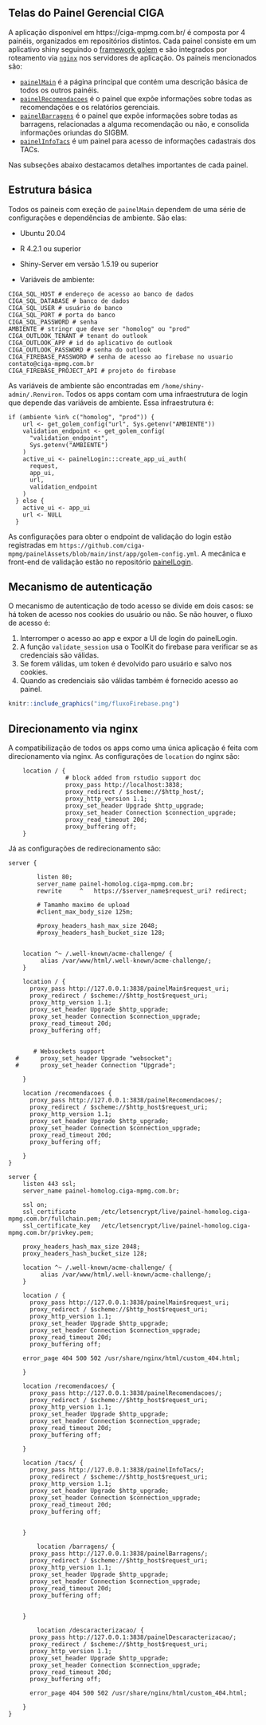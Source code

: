 ## Telas do Painel Gerencial CIGA

A aplicação disponível em https://ciga-mpmg.com.br/ é composta por 4 painéis, organizados em repositórios distintos. Cada painel consiste em um aplicativo shiny seguindo o [framework golem](https://golemverse.org/) e são integrados por roteamento via [`nginx`](https://www.nginx.com/) nos servidores de aplicação. Os paineis mencionados são:

-   [`painelMain`](https://github.com/ciga-mpmg/painelMain) é a página principal que contém uma descrição básica de todos os outros painéis.
-   [`painelRecomendacoes`](https://github.com/ciga-mpmg/painelRecomendacoes) é o painel que expõe informações sobre todas as recomendações e os relatórios gerenciais.
-   [`painelBarragens`](https://github.com/ciga-mpmg/Barragens) é o painel que expõe informações sobre todas as barragens, relacionadas a alguma recomendação ou não, e consolida informações oriundas do SIGBM.
-   [`painelInfoTacs`](https://github.com/ciga-mpmg/painelInfoTacs) é um painel para acesso de informações cadastrais dos TACs.

Nas subseções abaixo destacamos detalhes importantes de cada painel.

## Estrutura básica

Todos os paineis com exeção de `painelMain` dependem de uma série de configurações e dependências de ambiente. São elas:

-   Ubuntu 20.04

-   R 4.2.1 ou superior

-   Shiny-Server em versão 1.5.19 ou superior

-   Variáveis de ambiente:

```
CIGA_SQL_HOST # endereço de acesso ao banco de dados
CIGA_SQL_DATABASE # banco de dados
CIGA_SQL_USER # usuário do banco
CIGA_SQL_PORT # porta do banco
CIGA_SQL_PASSWORD # senha
AMBIENTE # stringr que deve ser "homolog" ou "prod"
CIGA_OUTLOOK_TENANT # tenant do outlook
CIGA_OUTLOOK_APP # id do aplicativo do outlook
CIGA_OUTLOOK_PASSWORD # senha do outlook
CIGA_FIREBASE_PASSWORD # senha de acesso ao firebase no usuario contato@ciga-mpmg.com.br
CIGA_FIREBASE_PROJECT_API # projeto do firebase
```

As variáveis de ambiente são encontradas em `/home/shiny-admin/.Renviron`. Todos os apps contam com uma infraestrutura de login que depende das variáveis de ambiente. Essa infraestrutura é:

```
if (ambiente %in% c("homolog", "prod")) {
    url <- get_golem_config("url", Sys.getenv("AMBIENTE"))
    validation_endpoint <- get_golem_config(
      "validation_endpoint",
      Sys.getenv("AMBIENTE")
    )
    active_ui <- painelLogin:::create_app_ui_auth(
      request,
      app_ui,
      url,
      validation_endpoint
    )
  } else {
    active_ui <- app_ui
    url <- NULL
  }
```

As configurações para obter o endpoint de validação do login estão registradas em `https://github.com/ciga-mpmg/painelAssets/blob/main/inst/app/golem-config.yml`. A mecânica e front-end de validação estão no repositório [painelLogin](https://github.com/ciga-mpmg/painelLogin).

## Mecanismo de autenticação

O mecanismo de autenticação de todo acesso se divide em dois casos: se há token de acesso nos cookies do usuário ou não. Se não houver, o fluxo de acesso é:

1.  Interromper o acesso ao app e expor a UI de login do painelLogin.
2.  A função `validate_session` usa o ToolKit do firebase para verificar se as credenciais são válidas.
3.  Se forem válidas, um token é devolvido paro usuário e salvo nos cookies.
4.  Quando as credenciais são válidas também é fornecido acesso ao painel.

```r
knitr::include_graphics("img/fluxoFirebase.png")
```

## Direcionamento via nginx

A compatibilização de todos os apps como uma única aplicação é feita com direcionamento via nginx. As configurações de `location` do nginx são:

```
    location / {
                # block added from rstudio support doc
                proxy_pass http://localhost:3838;
                proxy_redirect / $scheme://$http_host/;
                proxy_http_version 1.1;
                proxy_set_header Upgrade $http_upgrade;
                proxy_set_header Connection $connection_upgrade;
                proxy_read_timeout 20d;
                proxy_buffering off;
    }
```

Já as configurações de redirecionamento são:

```
server {

        listen 80;
        server_name painel-homolog.ciga-mpmg.com.br;
        rewrite     ^   https://$server_name$request_uri? redirect;

        # Tamamho maximo de upload
        #client_max_body_size 125m;

        #proxy_headers_hash_max_size 2048;
        #proxy_headers_hash_bucket_size 128;


    location ^~ /.well-known/acme-challenge/ {
         alias /var/www/html/.well-known/acme-challenge/;
    }

    location / {
      proxy_pass http://127.0.0.1:3838/painelMain$request_uri;
      proxy_redirect / $scheme://$http_host$request_uri;
      proxy_http_version 1.1;
      proxy_set_header Upgrade $http_upgrade;
      proxy_set_header Connection $connection_upgrade;
      proxy_read_timeout 20d;
      proxy_buffering off;


       # Websockets support
  #      proxy_set_header Upgrade "websocket";
  #      proxy_set_header Connection "Upgrade";

    }

    location /recomendacoes {
      proxy_pass http://127.0.0.1:3838/painelRecomendacoes/;
      proxy_redirect / $scheme://$http_host$request_uri;
      proxy_http_version 1.1;
      proxy_set_header Upgrade $http_upgrade;
      proxy_set_header Connection $connection_upgrade;
      proxy_read_timeout 20d;
      proxy_buffering off;

    }
}

server {
    listen 443 ssl;
    server_name painel-homolog.ciga-mpmg.com.br;

    ssl on;
    ssl_certificate       /etc/letsencrypt/live/painel-homolog.ciga-mpmg.com.br/fullchain.pem;
    ssl_certificate_key   /etc/letsencrypt/live/painel-homolog.ciga-mpmg.com.br/privkey.pem;

    proxy_headers_hash_max_size 2048;
    proxy_headers_hash_bucket_size 128;

    location ^~ /.well-known/acme-challenge/ {
         alias /var/www/html/.well-known/acme-challenge/;
    }

    location / {
      proxy_pass http://127.0.0.1:3838/painelMain$request_uri;
      proxy_redirect / $scheme://$http_host$request_uri;
      proxy_http_version 1.1;
      proxy_set_header Upgrade $http_upgrade;
      proxy_set_header Connection $connection_upgrade;
      proxy_read_timeout 20d;
      proxy_buffering off;

    error_page 404 500 502 /usr/share/nginx/html/custom_404.html;

    }

    location /recomendacoes/ {
      proxy_pass http://127.0.0.1:3838/painelRecomendacoes/;
      proxy_redirect / $scheme://$http_host$request_uri;
      proxy_http_version 1.1;
      proxy_set_header Upgrade $http_upgrade;
      proxy_set_header Connection $connection_upgrade;
      proxy_read_timeout 20d;
      proxy_buffering off;

    }

    location /tacs/ {
      proxy_pass http://127.0.0.1:3838/painelInfoTacs/;
      proxy_redirect / $scheme://$http_host$request_uri;
      proxy_http_version 1.1;
      proxy_set_header Upgrade $http_upgrade;
      proxy_set_header Connection $connection_upgrade;
      proxy_read_timeout 20d;
      proxy_buffering off;


    }

        location /barragens/ {
      proxy_pass http://127.0.0.1:3838/painelBarragens/;
      proxy_redirect / $scheme://$http_host$request_uri;
      proxy_http_version 1.1;
      proxy_set_header Upgrade $http_upgrade;
      proxy_set_header Connection $connection_upgrade;
      proxy_read_timeout 20d;
      proxy_buffering off;


    }

        location /descaracterizacao/ {
      proxy_pass http://127.0.0.1:3838/painelDescaracterizacao/;
      proxy_redirect / $scheme://$http_host$request_uri;
      proxy_http_version 1.1;
      proxy_set_header Upgrade $http_upgrade;
      proxy_set_header Connection $connection_upgrade;
      proxy_read_timeout 20d;
      proxy_buffering off;

      error_page 404 500 502 /usr/share/nginx/html/custom_404.html;

    }
}
```
